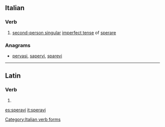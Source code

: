 ==Italian==

===Verb===
{{head|it}}

# [[second-person singular]] [[imperfect tense]] of [[sperare]]

===Anagrams===
* [[pervasi#Italian|pervasi]], [[sapervi#Italian|sapervi]], [[sparevi#Italian|sparevi]]

[[Category:Italian verb forms]]

----

==Latin==

===Verb===
{{la-verb-form|spērāvī}}

# {{conjugation of|spērō||1|s|perf|act|ind|lang=la}}

[[es:speravi]]
[[it:speravi]]